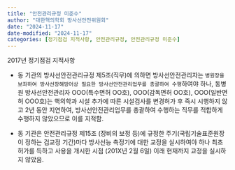 ```yaml
---
title: "안전관리규정 미준수"
author: "대한핵의학회 방사선안전위원회"
date: "2024-11-17"
date-modified: "2024-11-17"
categories: [정기점검 지적사항, 안전관리규정, 안전관리규정 미준수]
---
```


2017년 정기점검 지적사항

-   동 기관의 방사선안전관리규정 제5조(직무)에 의하면 방사선안전관리자는 `병원장을 보좌하여 방사선장해방어상 필요한 방사선안전관리업무를 총괄하여 수행`하여야 하나, 동병원 방사선안전관리자 OOO(특수면허 OO호), OOO(감독면허 OO호), OOO(일반면허 OOO호)는 핵의학과 시설 추가에 따른 시설검사를 변경허가 후 즉시 시행하지 않고 2년 동안 지연하여, 방사선안전관리업무를 총괄하여 수행하는 직무를 적합하게 수행하지 않았으므로 이를 지적함.

-   동 기관은 안전관리규정 제15조 (장비의 보정 등)에 규정한 주기(국립기술표준원장이 정하는 검교정 기간)마다 방사선능 측정기에 대한 교정을 실시하여야 하나 최초 허가를 득하고 사용을 개시한 시점 (201X년 2월 6일) 이래 현재까지 교정을 실시하지 않았음.
